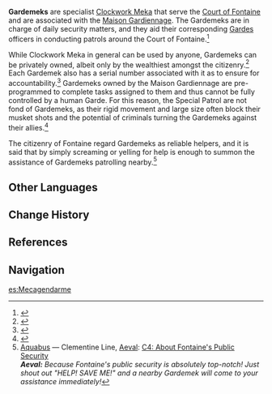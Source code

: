 {{Faction Infobox
|image        = <gallery>
Gardemek.png|Type 1
Gardemek_2.png|Type 2
</gallery>
|type         = NPC
|base         = [[Fontaine]]
|region       = Fontaine
}}
'''Gardemeks''' are specialist [[Clockwork Meka]] that serve the [[Court of Fontaine]] and are associated with the [[Maison Gardiennage]]. The Gardemeks are in charge of daily security matters, and they aid their corresponding [[Garde]]s officers in conducting patrols around the Court of Fontaine.<ref>{{Ref/NPC|Plessia|quote = Gardemeks and the Gardes are both under the Maison Gardiennage.}}</ref>

While Clockwork Meka in general can be used by anyone, Gardemeks can be privately owned, albeit only by the wealthiest amongst the citizenry.<ref>{{Ref/Quest|The Truth, Lost With the Rain|quote = '''Thierry:''' They're certainly not cheap, so whoever their owner is must be super rich, powerful, or both.}}</ref> Each Gardemek also has a serial number associated with it as to ensure for accountability.<ref>{{Ref/Quest|The Truth, Lost With the Rain|quote = '''Navia:''' So if you hypothetically wanted to do something against me, all you would need to do is get rid of the meka's serial numbers and send them after me...}}</ref> Gardemeks owned by the Maison Gardiennage are pre-programmed to complete tasks assigned to them and thus cannot be fully controlled by a human Garde. For this reason, the Special Patrol are not fond of Gardemeks, as their rigid movement and large size often block their musket shots and the potential of criminals turning the Gardemeks against their allies.<ref>{{Ref/CS|Chevreuse|2}}</ref>

The citizenry of Fontaine regard Gardemeks as reliable helpers, and it is said that by simply screaming or yelling for help is enough to summon the assistance of Gardemeks patrolling nearby.<ref>[[Aquabus]] &mdash; Clementine Line, [[Aeval]]: [[Aquabus#Clementine Line C4: About Fontaine's Public Security|C4: About Fontaine's Public Security]]<br>'''''Aeval:''' Because Fontaine's public security is absolutely top-notch! Just shout out "HELP! SAVE ME!" and a nearby Gardemek will come to your assistance immediately!''</ref>

==Other Languages==
{{Other Languages
|en      = Gardemek
|zhs     = 警卫机关
|zhs_rm  = Jǐngwèi Jīguān
|zht     = 警衛機關
|zht_rm  = Jǐngwèi Jīguān
|zh_tl   = 
|ja      = 警備ロボ
|ja_rm   = Keibi Robo
|ja_tl   = 
|ko      = 경비 장치
|ko_tl   = Guard Device
|es      = Mecagendarme
|es_tl   = Gendarmeka
|fr      = Gendarmek
|fr_tl   = Gendarmek
|fr_note = Portmanteau of {{Fr|gendarme}} and Mek.
|ru      = Жандарматон
|ru_tl   = Gendarmaton
|ru_note = Portmanteau of {{ru|жандарм|gendarme}} and {{ru|автоматон|automaton.}}
|th      = หุ่นรักษาการณ์
|th_rm   = Hun Raksakan
|th_tl   = Security Automaton
|vi      = Robot Hiến Binh
|vi_tl   = 
|de      = Garde-Mecha
|de_tl   = Guard Mecha
|id      = Gardemek
|pt      = Gardemek
|tr      = Meka Jandarma
|tr_tl   = Meka {{w|Gendarmerie|Gendarme}}
|it      = Mekagarde
|it_tl   = Mekagarde
}}

==Change History==
{{Change History|introduced=4.0}}

==References==
{{Reflist}}

==Navigation==
{{Faction Navbox}}

[[es:Mecagendarme]]